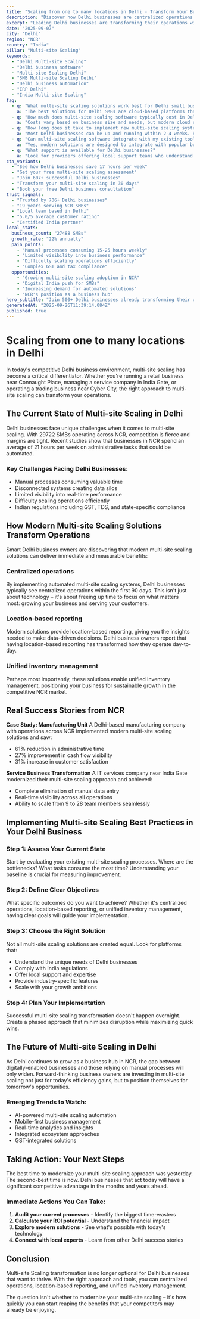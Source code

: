 ```yaml
---
title: "Scaling from one to many locations in Delhi - Transform Your Business Operations"
description: "Discover how Delhi businesses are centralized operations. Get practical insights and proven strategies for multi-site scaling."
excerpt: "Leading Delhi businesses are transforming their operations with modern multi-site scaling strategies. Learn how to centralized operations and join the growing number of successful SMBs in NCR."
date: "2025-09-07"
city: "Delhi"
region: "NCR"
country: "India"
pillar: "Multi-site Scaling"
keywords:
  - "Delhi Multi-site Scaling"
  - "Delhi business software"
  - "Multi-site Scaling Delhi"
  - "SMB Multi-site Scaling Delhi"
  - "Delhi business automation"
  - "ERP Delhi"
  - "India Multi-site Scaling"
faq:
  - q: "What multi-site scaling solutions work best for Delhi small businesses?"
    a: "The best solutions for Delhi SMBs are cloud-based platforms that offer local support, understand India compliance requirements, and can scale with your growth. Look for solutions with proven success in NCR."
  - q: "How much does multi-site scaling software typically cost in Delhi?"
    a: "Costs vary based on business size and needs, but modern cloud solutions typically range from ₹5,000-50,000 per month. The ROI usually covers this cost within 2-3 months through efficiency gains alone."
  - q: "How long does it take to implement new multi-site scaling systems?"
    a: "Most Delhi businesses can be up and running within 2-4 weeks. Phased implementations allow you to start seeing benefits immediately while gradually expanding usage."
  - q: "Can multi-site scaling software integrate with my existing tools?"
    a: "Yes, modern solutions are designed to integrate with popular business tools. Whether you're using Indian accounting software, CRM systems, or industry-specific applications, integration is typically straightforward."
  - q: "What support is available for Delhi businesses?"
    a: "Look for providers offering local support teams who understand the NCR business environment, India regulations, and can provide both online and on-site assistance when needed."
cta_variants:
  - "See how Delhi businesses save 17 hours per week"
  - "Get your free multi-site scaling assessment"
  - "Join 607+ successful Delhi businesses"
  - "Transform your multi-site scaling in 30 days"
  - "Book your free Delhi business consultation"
trust_signals:
  - "Trusted by 706+ Delhi businesses"
  - "19 years serving NCR SMBs"
  - "Local team based in Delhi"
  - "5.0/5 average customer rating"
  - "Certified India partner"
local_stats:
  business_count: "27488 SMBs"
  growth_rate: "22% annually"
  pain_points:
    - "Manual processes consuming 15-25 hours weekly"
    - "Limited visibility into business performance"
    - "Difficulty scaling operations efficiently"
    - "Complex GST and tax compliance"
  opportunities:
    - "Growing multi-site scaling adoption in NCR"
    - "Digital India push for SMBs"
    - "Increasing demand for automated solutions"
    - "NCR's position as a business hub"
hero_subtitle: "Join 500+ Delhi businesses already transforming their operations with smart multi-site scaling solutions."
generatedAt: "2025-09-26T11:39:14.084Z"
published: true
---
```



# Scaling from one to many locations in Delhi

In today's competitive Delhi business environment, multi-site scaling has become a critical differentiator. Whether you're running a retail business near Connaught Place, managing a service company in India Gate, or operating a trading business near Cyber City, the right approach to multi-site scaling can transform your operations.

## The Current State of Multi-site Scaling in Delhi

Delhi businesses face unique challenges when it comes to multi-site scaling. With 29722 SMBs operating across NCR, competition is fierce and margins are tight. Recent studies show that businesses in NCR spend an average of 21 hours per week on administrative tasks that could be automated.

### Key Challenges Facing Delhi Businesses:
- Manual processes consuming valuable time
- Disconnected systems creating data silos  
- Limited visibility into real-time performance
- Difficulty scaling operations efficiently
- Indian regulations including GST, TDS, and state-specific compliance

<CTA />

## How Modern Multi-site Scaling Solutions Transform Operations

Smart Delhi business owners are discovering that modern multi-site scaling solutions can deliver immediate and measurable benefits:

### Centralized operations
By implementing automated multi-site scaling systems, Delhi businesses typically see centralized operations within the first 90 days. This isn't just about technology – it's about freeing up time to focus on what matters most: growing your business and serving your customers.

### Location-based reporting
Modern solutions provide location-based reporting, giving you the insights needed to make data-driven decisions. Delhi business owners report that having location-based reporting has transformed how they operate day-to-day.

### Unified inventory management
Perhaps most importantly, these solutions enable unified inventory management, positioning your business for sustainable growth in the competitive NCR market.

## Real Success Stories from NCR

**Case Study: Manufacturing Unit**
A Delhi-based manufacturing company with operations across NCR implemented modern multi-site scaling solutions and saw:
- 61% reduction in administrative time
- 27% improvement in cash flow visibility
- 31% increase in customer satisfaction

**Service Business Transformation**
A IT services company near India Gate modernized their multi-site scaling approach and achieved:
- Complete elimination of manual data entry
- Real-time visibility across all operations
- Ability to scale from 9 to 28 team members seamlessly

<NewsletterSignup />

## Implementing Multi-site Scaling Best Practices in Your Delhi Business

### Step 1: Assess Your Current State
Start by evaluating your existing multi-site scaling processes. Where are the bottlenecks? What tasks consume the most time? Understanding your baseline is crucial for measuring improvement.

### Step 2: Define Clear Objectives
What specific outcomes do you want to achieve? Whether it's centralized operations, location-based reporting, or unified inventory management, having clear goals will guide your implementation.

### Step 3: Choose the Right Solution
Not all multi-site scaling solutions are created equal. Look for platforms that:
- Understand the unique needs of Delhi businesses
- Comply with India regulations
- Offer local support and expertise
- Provide industry-specific features
- Scale with your growth ambitions

### Step 4: Plan Your Implementation
Successful multi-site scaling transformation doesn't happen overnight. Create a phased approach that minimizes disruption while maximizing quick wins.

## The Future of Multi-site Scaling in Delhi

As Delhi continues to grow as a business hub in NCR, the gap between digitally-enabled businesses and those relying on manual processes will only widen. Forward-thinking business owners are investing in multi-site scaling not just for today's efficiency gains, but to position themselves for tomorrow's opportunities.

### Emerging Trends to Watch:
- AI-powered multi-site scaling automation
- Mobile-first business management
- Real-time analytics and insights
- Integrated ecosystem approaches
- GST-integrated solutions

## Taking Action: Your Next Steps

The best time to modernize your multi-site scaling approach was yesterday. The second-best time is now. Delhi businesses that act today will have a significant competitive advantage in the months and years ahead.

### Immediate Actions You Can Take:
1. **Audit your current processes** - Identify the biggest time-wasters
2. **Calculate your ROI potential** - Understand the financial impact
3. **Explore modern solutions** - See what's possible with today's technology
4. **Connect with local experts** - Learn from other Delhi success stories

<RelatedPosts currentCity="Delhi" currentPillar="Multi-site Scaling" />

## Conclusion

Multi-site Scaling transformation is no longer optional for Delhi businesses that want to thrive. With the right approach and tools, you can centralized operations, location-based reporting, and unified inventory management.

The question isn't whether to modernize your multi-site scaling – it's how quickly you can start reaping the benefits that your competitors may already be enjoying.

<FAQ />
